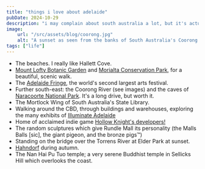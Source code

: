 ```yaml
---
title: "things i love about adelaide"
pubDate: 2024-10-29
description: "i may complain about south australia a lot, but it's actually a pretty nice place."
image:
    url: "/src/assets/blog/coorong.jpg"
    alt: "A sunset as seen from the banks of South Australia's Coorong River."
tags: ["life"]
---
```


<BlogLayout 
    title={frontmatter.title}
    description={frontmatter.description} 
    image={frontmatter.image.url} 
    alt={frontmatter.image.alt} 
    date={(frontmatter.pubDate).toString().slice(0,10)} 
    tags={frontmatter.tags}>
<SideImage image = "/src/assets/blog/coorongday.jpg" altText="The Coorong, by day." position="left">
- The beaches. I really like Hallett Cove.
- [Mount Lofty Botanic Garden](https://www.botanicgardens.sa.gov.au/visit/mount-lofty-botanic-garden) and [Morialta Conservation Park](https://www.parks.sa.gov.au/parks/morialta-conservation-park), for a beautiful, scenic walk.
- The [Adelaide Fringe](https://adelaidefringe.com.au/), the world's second largest arts festival.
- Further south-east: the Coorong River (see images) and the caves of [Naracoorte National Park](https://www.naracoortecaves.sa.gov.au/). It's a long drive, but worth it.
- The Mortlock Wing of South Australia's State Library.
- Walking around the CBD, through buildings and warehouses, exploring the many exhibits of [Illuminate Adelaide](https://www.youtube.com/watch?v=UVGlv8MyG2c) 
- Home of acclaimed indie game [Hollow Knight's developers!](https://www.teamcherry.com.au/)
- The random sculptures which give Rundle Mall its personality (the Malls Balls [sic], the giant pigeon, and the bronze pigs™️)
- Standing on the bridge over the Torrens River at Elder Park at sunset. 
- [Hahndorf](https://hahndorfsa.org.au/) during autumn.
- The Nan Hai Pu Tuo temple; a very serene Buddhist temple in Sellicks Hill which overlooks the coast. 
</SideImage>
</BlogLayout>
